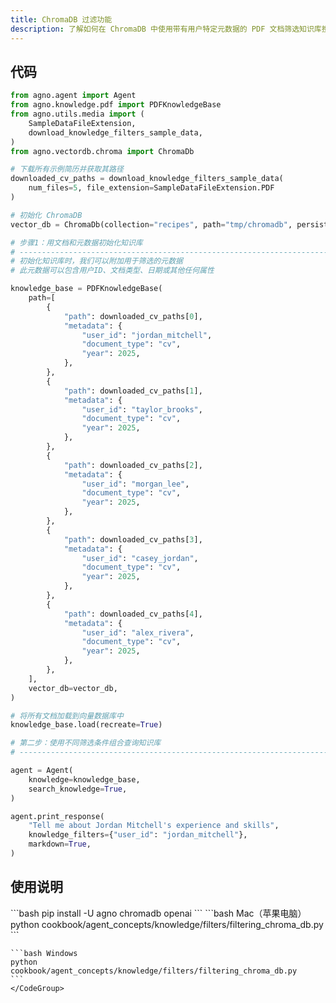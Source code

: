 ```yaml
---
title: ChromaDB 过滤功能
description: 了解如何在 ChromaDB 中使用带有用户特定元数据的 PDF 文档筛选知识库搜索结果。
---
```

## 代码

```python
from agno.agent import Agent
from agno.knowledge.pdf import PDFKnowledgeBase
from agno.utils.media import (
    SampleDataFileExtension,
    download_knowledge_filters_sample_data,
)
from agno.vectordb.chroma import ChromaDb

# 下载所有示例简历并获取其路径
downloaded_cv_paths = download_knowledge_filters_sample_data(
    num_files=5, file_extension=SampleDataFileExtension.PDF
)

# 初始化 ChromaDB
vector_db = ChromaDb(collection="recipes", path="tmp/chromadb", persistent_client=True)

# 步骤1：用文档和元数据初始化知识库
# ------------------------------------------------------------------------------
# 初始化知识库时，我们可以附加用于筛选的元数据
# 此元数据可以包含用户ID、文档类型、日期或其他任何属性

knowledge_base = PDFKnowledgeBase(
    path=[
        {
            "path": downloaded_cv_paths[0],
            "metadata": {
                "user_id": "jordan_mitchell",
                "document_type": "cv",
                "year": 2025,
            },
        },
        {
            "path": downloaded_cv_paths[1],
            "metadata": {
                "user_id": "taylor_brooks",
                "document_type": "cv",
                "year": 2025,
            },
        },
        {
            "path": downloaded_cv_paths[2],
            "metadata": {
                "user_id": "morgan_lee",
                "document_type": "cv",
                "year": 2025,
            },
        },
        {
            "path": downloaded_cv_paths[3],
            "metadata": {
                "user_id": "casey_jordan",
                "document_type": "cv",
                "year": 2025,
            },
        },
        {
            "path": downloaded_cv_paths[4],
            "metadata": {
                "user_id": "alex_rivera",
                "document_type": "cv",
                "year": 2025,
            },
        },
    ],
    vector_db=vector_db,
)

# 将所有文档加载到向量数据库中
knowledge_base.load(recreate=True)

# 第二步：使用不同筛选条件组合查询知识库
# ------------------------------------------------------------------------------

agent = Agent(
    knowledge=knowledge_base,
    search_knowledge=True,
)

agent.print_response(
    "Tell me about Jordan Mitchell's experience and skills",
    knowledge_filters={"user_id": "jordan_mitchell"},
    markdown=True,
)
```

## 使用说明

<Steps>
  <Step title="安装库">
    ```bash
    pip install -U agno chromadb openai
    ```
  </Step>

  <Step title="运行示例">
    <CodeGroup>
    ```bash Mac（苹果电脑）
    python cookbook/agent_concepts/knowledge/filters/filtering_chroma_db.py
    ```

    ```bash Windows
    python cookbook/agent_concepts/knowledge/filters/filtering_chroma_db.py
    ```
    </CodeGroup>
  </Step>
</Steps>